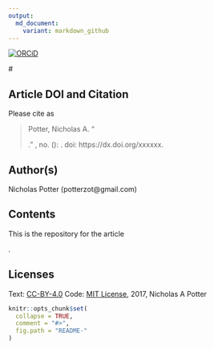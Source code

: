 ```yaml
---
output:
  md_document:
    variant: markdown_github
---
```


<!-- README.md is generated from README.Rmd. Please edit that file -->

[![ORCiD](https://img.shields.io/badge/ORCiD-0000--0002--3410--3732-green.svg)](http://orcid.org/0000-0002-3410-3732) 

# <ARTICLE TITLE>

## Article DOI and Citation
Please cite as

> Potter, Nicholas A. "<ARTICLE TITLE>." *<Journal Title>* <VOLUME>, no. <NUMBER> (<YEAR>): <PAGES>. doi: https://dx.doi.org/xxxxxx.

## Author(s)

Nicholas Potter (potterzot@gmail.com)

## Contents

This is the repository for the article <ARTICLE TITLE>. 

## Licenses

Text: [CC-BY-4.0](https://creativecommons.org/licenses/by/4.0/)
Code: [MIT License](https://opensource.org/licenses/MIT), 2017, Nicholas A Potter


```r
knitr::opts_chunk$set(
  collapse = TRUE,
  comment = "#>",
  fig.path = "README-"
)
```
